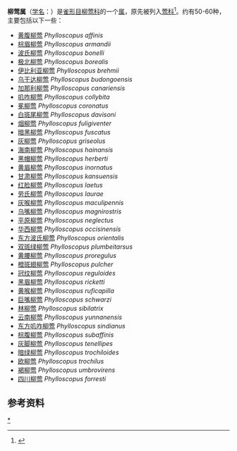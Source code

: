 {{Automatic taxobox
| taxon = Phylloscopus
| authority = {{le|Heinrich Boie|Heinrich Boie|F. Boie}}, 1826
| image = Phylloscopus ibericus.jpg
| image_caption = [[伊比利柳鶯|伊比利柳鶯]]（''Phylloscopus ibericus''）
| parent_authority = {{le|佩尔·阿尔斯特伦|Per Alström|Alström}} ''et al.'', 2006
| subdivision_ranks = [[种|种]]
| subdivision = 见内文。
}}

'''柳莺属'''（[[学名|学名]]：{{lang|la|''Phylloscopus''}}）是[[雀形目|雀形目]][[柳莺科|柳莺科]]的一个[[属_(生物)|属]]，原先被列入[[莺科|莺科]]<ref>{{Cite book|title=中国鸟类分类与分布名录（第三版）|last=郑光美|publisher=科学出版社|year=2017|isbn=978-7-03-054751-4|location=北京|pages=239}}</ref>。约有50-60种，主要包括以下一些：
* [[黄腹柳莺|黄腹柳莺]] ''Phylloscopus affinis''
* [[棕眉柳莺|棕眉柳莺]] ''Phylloscopus armandii''
* [[波氏柳莺|波氏柳莺]] ''Phylloscopus bonelli''
* [[极北柳莺|极北柳莺]] ''Phylloscopus borealis''
* [[伊比利亚柳莺|伊比利亚柳莺]] ''Phylloscopus brehmii''
* [[乌干达柳莺|乌干达柳莺]] ''Phylloscopus budongoensis''
* [[加那利柳莺|加那利柳莺]] ''Phylloscopus canariensis''
* [[叽咋柳莺|叽咋柳莺]] ''Phylloscopus collybita''
* [[冕柳莺|冕柳莺]] ''Phylloscopus coronatus''
* [[白斑尾柳莺|白斑尾柳莺]] ''Phylloscopus davisoni''
* [[烟柳莺|烟柳莺]] ''Phylloscopus fuligiventer''
* [[暗黑柳莺|暗黑柳莺]] ''Phylloscopus fuscatus''
* [[灰柳莺|灰柳莺]] ''Phylloscopus griseolus''
* [[海南柳莺|海南柳莺]] ''Phylloscopus hainansis''
* [[黑帽柳莺|黑帽柳莺]] ''Phylloscopus herberti''
* [[黄眉柳莺|黄眉柳莺]] ''Phylloscopus inornatus''
* [[甘肃柳莺|甘肃柳莺]] ''Phylloscopus kansuensis''
* [[红脸柳莺|红脸柳莺]] ''Phylloscopus laetus''
* [[劳氏柳莺|劳氏柳莺]] ''Phylloscopus laurae''
* [[灰喉柳莺|灰喉柳莺]] ''Phylloscopus maculipennis''
* [[乌嘴柳莺|乌嘴柳莺]] ''Phylloscopus magnirostris''
* [[平原柳莺|平原柳莺]] ''Phylloscopus neglectus''
* [[华西柳莺|华西柳莺]] ''Phylloscopus occisinensis''
* [[东方波氏柳莺|东方波氏柳莺]] ''Phylloscopus orientalis''
* [[双斑绿柳莺|双斑绿柳莺]] ''Phylloscopus plumbeitarsus''
* [[黄腰柳莺|黄腰柳莺]] ''Phylloscopus proregulus''
* [[橙斑翅柳莺|橙斑翅柳莺]] ''Phylloscopus pulcher''
* [[冠纹柳莺|冠纹柳莺]] ''Phylloscopus reguloides''
* [[黑眉柳莺|黑眉柳莺]] ''Phylloscopus ricketti''
* [[黄喉柳莺|黄喉柳莺]] ''Phylloscopus ruficapilla''
* [[巨嘴柳莺|巨嘴柳莺]] ''Phylloscopus schwarzi''
* [[林柳莺|林柳莺]] ''Phylloscopus sibilatrix''
* [[云南柳莺|云南柳莺]] ''Phylloscopus yunnanensis''
* [[东方叽咋柳莺|东方叽咋柳莺]] ''Phylloscopus sindianus''
* [[棕腹柳莺|棕腹柳莺]] ''Phylloscopus subaffinis''
* [[灰脚柳莺|灰脚柳莺]] ''Phylloscopus tenellipes''
* [[暗绿柳莺|暗绿柳莺]] ''Phylloscopus trochiloides''
* [[欧柳莺|欧柳莺]] ''Phylloscopus trochilus''
* [[褐柳莺|褐柳莺]] ''Phylloscopus umbrovirens''
* [[四川柳莺|四川柳莺]] ''Phylloscopus forresti''

== 参考资料 ==
{{Reflist}}
{{commons category|Phylloscopus}}
{{Taxonbar|from=Q214627}}

[[Category:柳莺属|*]]